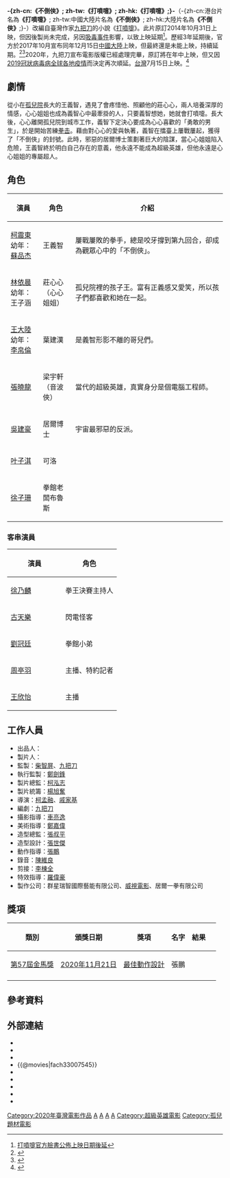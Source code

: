 {{noteTA
|T=zh-cn:不倒俠; zh-hk:打噴嚏 (電影); zh-tw:打噴嚏 (電影);}}
{{otheruses|subject=台灣電影|打噴嚏}}
{{Infobox Film
| name           = 打噴嚏
| original_name  = ''{{lang|en|A choo}}''
| image          = A choo poster.jpg
| image_size     =
| caption        = 打噴嚏臺灣電影海報
| 監製           = [[柴智屏|柴智屏]]、[[九把刀|九把刀]]
| 導演           = [[柯孟融|柯孟融]]、[[戚家基|戚家基]]
| 編劇           = [[九把刀|九把刀]]
| 攝影指導        = [[車亮逸|車亮逸]]
| 主演           = [[柯震東|柯震東]]<br />[[林依晨|林依晨]]<br/>[[張曉龍|張曉龍]]<br />[[吳建豪|吳建豪]]<br />[[王大陸|王大陸]]
| 製片商         = [[群星瑞智|群星瑞智]]
| 發行商         = [[麻吉砥加電影|麻吉砥加電影]]（台灣）<br/>[[天下一電影|天下一電影]]（香港）<br/>{{le|滿滿額娛樂|mm2 Entertainment}}（馬來西亞）
| 產地           = {{台灣電影產地}}
| 上映日期       =  {{Film date|2020|7|5|[[2020年台北電影節|台北電影節]]|2020|7|15|{{flagicon|TWN}}|2020|7|30|{{flagicon|MYS}}|2020|9|10|{{flagicon|HKG}}}}
| 語言           = [[國語|國語]]
| 票房           = 新台幣4,706萬元<ref name="TFI">{{cite web |title=全國電影票房2020年10/12-10/18統計資訊 |url=https://www.tfi.org.tw/Content/TFI/PublicInfo/%E5%85%A8%E5%9C%8B%E9%9B%BB%E5%BD%B1%E7%A5%A8%E6%88%BF2020%E5%B9%B41012-1018%E7%B5%B1%E8%A8%88%E8%B3%87%E8%A8%8A.pdf? |website=[[國家電影中心|國家電影中心]] |date=2020-10-22 |accessdate=2020-10-22 |archive-date=2020-10-23 |archive-url=https://web.archive.org/web/20201023034416/https://www.tfi.org.tw/Content/TFI/PublicInfo/%E5%85%A8%E5%9C%8B%E9%9B%BB%E5%BD%B1%E7%A5%A8%E6%88%BF2020%E5%B9%B41012-1018%E7%B5%B1%E8%A8%88%E8%B3%87%E8%A8%8A.pdf |dead-url=no }}</ref>
| tw_name            = 打噴嚏
| hk_name            = 打噴嚏
| cn_name            = 不倒侠
}}

'''-{zh-cn:《不倒俠》; zh-tw:《打噴嚏》; zh-hk:《打噴嚏》;}-'''（-{zh-cn:港台片名為'''《打噴嚏》'''; zh-tw:中國大陸片名為'''《不倒俠》'''; zh-hk:大陸片名為'''《不倒俠》''';}-）改編自臺灣作家[[九把刀|九把刀]]的小說《[[九把刀#小說|打噴嚏]]》。此片原訂2014年10月31日上映，但因後製尚未完成，另因[[房祖名柯震東吸毒事件|吸毒事件]]影響，以致上映延期<ref>[https://www.facebook.com/AChoomovie/photos/a.228760707329361.1073741828.200380276834071/311854452353319/ 打噴嚏官方臉書公佈上映日期後延]</ref>。歷經3年延期後，官方於2017年10月宣布同年12月15日[[中國大陸|中國大陸]]上映，但最終還是未能上映，持續延期。<ref>{{cite web |title=《不倒侠》再遭封殺，“劣迹艺人”柯震东难翻身 |url=https://www.jiemian.com/article/1820007.html |accessdate=2018-12-11 |archive-date=2021-06-14 |archive-url=https://web.archive.org/web/20210614060659/https://www.jiemian.com/article/1820007.html }}</ref><ref>{{cite web |title=新片被撤、持續被封殺？柯震東回應了 |url=https://stars.udn.com/star/story/10090/2863325 |accessdate=2018-12-11 |archive-date=2018-10-22 |archive-url=https://web.archive.org/web/20181022184327/https://stars.udn.com/star/story/10090/2863325 |dead-url=no }}</ref>2020年，九把刀宣布電影版權已經處理完畢，原訂將在年中上映，但又因[[2019冠狀病毒病全球各地疫情|2019冠狀病毒病全球各地疫情]]而決定再次順延。[[台灣|台灣]]7月15日上映。<ref>{{cite web|title=延6年終定檔！九把刀、柯震東《打噴嚏》宣布上映日|url=https://ent.ltn.com.tw/news/breakingnews/3173269|website=[[自由時報|自由時報]]|date=2020-05-21|accessdate=2020-05-21|archive-date=2020-06-08|archive-url=https://web.archive.org/web/20200608020719/https://ent.ltn.com.tw/news/breakingnews/3173269|dead-url=no}}</ref>

== 劇情 ==
從小在[[孤兒院|孤兒院]]長大的王義智，遇見了會疼惜他、照顧他的莊心心，兩人培養深厚的情感，心心姐姐也成為義智心中最牽掛的人，只要義智想她，她就會打噴嚏。長大後，心心離開孤兒院到城市工作，義智下定決心要成為心心喜歡的「勇敢的男生」，於是開始苦練[[拳击|拳击]]。藉由對心心的愛與執著，義智在擂臺上屢戰屢起，獲得了「不倒俠」的封號。此時，邪惡的居爾博士策劃著巨大的陰謀，當心心姐姐陷入危險，王義智終於明白自己存在的意義，他永遠不能成為超級英雄，但他永遠是心心姐姐的專屬超人。

== 角色 ==
{|class="wikitable" style="width:75%;text-align:center"
!width=15%|演員||width=15%|角色||介紹
|-
|[[柯震東|柯震東]]<br>幼年：[[蘇品杰|蘇品杰]]|| 王義智 || align=left|屢戰屢敗的拳手，總是咬牙撐到第九回合，卻成為觀眾心中的「不倒俠」。
|-
|[[林依晨|林依晨]]<br>幼年：王子涵||莊心心<br>（心心姐姐）||align=left|孤兒院裡的孩子王。富有正義感又愛笑，所以孩子們都喜歡和她在一起。
|-
|[[王大陸|王大陸]]<br>幼年：[[李帛倫|李帛倫]]||葉建漢||align=left|是義智形影不離的哥兒們。
|-
|[[張曉龍|張曉龍]]||梁宇軒<br>（音波俠）||align=left|當代的超級英雄，真實身分是個電腦工程師。
|-
|[[吳建豪|吳建豪]]||居爾博士||align=left|宇宙最邪惡的反派。
|-
|[[叶子淇|叶子淇]]||可洛||
|-
|[[徐子珊|徐子珊]]||拳館老闆布魯斯||
|}
=== 客串演員 ===
{|class="wikitable" style="width:75%;text-align:center"
!width=5%|演員||width=5%|角色
|-
|[[徐乃麟|徐乃麟]]||拳王決賽主持人 
|-
|[[古天樂|古天樂]]||閃電怪客
|-
|[[劉冠廷|劉冠廷]]||拳館小弟
|-
|[[周亭羽|周亭羽]]||主播、特約記者
|-
|[[王欣怡|王欣怡]]||主播
|}

== 工作人員 ==
*出品人：
*製片人：
*監製：[[柴智屏|柴智屏]]、[[九把刀|九把刀]]
*執行監製：[[鄭劍鋒|鄭劍鋒]]
*製片總監：[[柯泓志|柯泓志]]
*製片統籌：[[楊旭奮|楊旭奮]]
*導演：[[柯孟融|柯孟融]]、[[戚家基|戚家基]]
*編劇：[[九把刀|九把刀]]
*攝影指導：[[車亮逸|車亮逸]]
*美術指導：[[鄭嘉偉|鄭嘉偉]]
*造型總監：[[張叔平|張叔平]]
*造型設計：[[張世傑|張世傑]]
*動作指導：[[張鵬|張鵬]]
*錄音：[[陳維良|陳維良]]
*剪接：[[李棟全|李棟全]]
*特效指導：[[羅偉豪|羅偉豪]]
*製作公司：群星瑞智國際藝能有限公司、[[威視電影|威視電影]]、居爾一拳有限公司

== 獎項 ==
{| class="wikitable sortable plainrowheaders"
! 類別
! 頒獎日期
! 獎項
! 名字
! 結果
! scope="col" class="unsortable"| {{Abbr|參考|參考文獻}}
|-
| rowspan="1"| [[第57屆金馬獎|第57屆金馬獎]]
| rowspan="1"| [[第57屆金馬獎|2020年11月21日]]
| [[金馬獎最佳動作設計|最佳動作設計]]
| 張鵬
|{{nom}}
| rowspan="1" style="text-align:center;"| 
|-
|}

== 參考資料 ==
{{reflist|2}}

== 外部連結 ==
* {{facebook|AChoomovie|打噴嚏}}
* {{youtube|AChoomovie|打噴嚏}}
* {{IMDb title|12689526}}
* {{@movies|fach33007545}}
* {{Yahoomovie id|5350}}
* {{Mtime|204624}}
* {{douban}}
* {{Hkmdb title|16480}}
* {{Taiwancinema|id=85285}}

{{古天樂主要電影}}
{{Portal bar|台灣|電影}}
[[Category:2020年臺灣電影作品|Category:2020年臺灣電影作品]]
[[Category:臺灣青春電影|A]]
[[Category:華語電影|A]]
[[Category:九把刀電影|A]]
[[Category:台灣小說改編電影|A]]
[[Category:超級英雄電影|Category:超級英雄電影]]
[[Category:孤兒題材電影|Category:孤兒題材電影]]